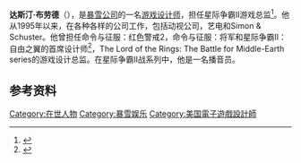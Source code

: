 '''达斯汀·布劳德'''（{{lang-en|Dustin Browder}}），是[[暴雪公司|暴雪公司]]的一名[[游戏设计师|游戏设计师]]，担任星际争霸II游戏总监<ref>{{cite web | url=http://www.forbes.com/sites/johngaudiosi/2012/12/31/blizzard-game-director-dustin-browder-explains-why-starcraft-ii-pro-gamers-are-athletes/ | title=Blizzard Game Director Dustin Browder Explains Why StarCraft II Pro Gamers Are Athletes | publisher=Forbes.com | date=December 31, 2012 | accessdate=March 2, 2013 | author=Gaudiosi, John | archive-date=2021-02-26 | archive-url=https://web.archive.org/web/20210226195624/https://www.forbes.com/sites/johngaudiosi/2012/12/31/blizzard-game-director-dustin-browder-explains-why-starcraft-ii-pro-gamers-are-athletes/ | dead-url=no }}</ref>。他从1995年以来，在各种各样的公司工作，包括动视公司，艺电和Simon & Schuster。他曾担任命令与征服：红色警戒2，命令与征服：将军和星际争霸II：自由之翼的首席设计师<ref>{{Cite web|url=http://pc.ign.com/articles/788/788627p1.html|title=Blizzard's Worldwide Invitational -- The StarCraft 2 Announcement|author=Charles Onyett|accessdate=2015-09-01|archive-date=2012-02-24|archive-url=https://www.webcitation.org/65gM8cERr?url=http://pc.ign.com/articles/788/788627p1.html|dead-url=no}}</ref>，The Lord of the Rings: The Battle for Middle-Earth series的游戏设计总监。在星际争霸II战系列中，他是一名播音员。

== 参考资料 ==
<references />
{{暴雪娛樂}}
[[Category:在世人物|Category:在世人物]]
[[Category:暴雪娱乐|Category:暴雪娱乐]]
[[Category:美国電子遊戲設計師|Category:美国電子遊戲設計師]]